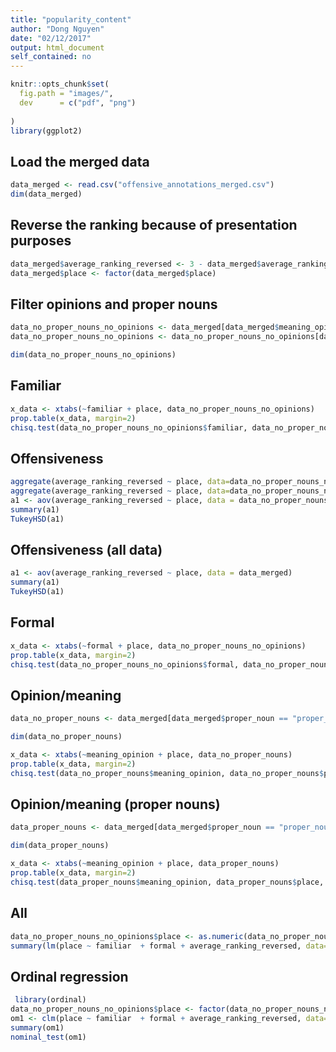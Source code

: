 ```yaml
---
title: "popularity_content"
author: "Dong Nguyen"
date: "02/12/2017"
output: html_document
self_contained: no
---
```



```r
knitr::opts_chunk$set(
  fig.path = "images/", 
  dev      = c("pdf", "png")
  
)
library(ggplot2)
```


## Load the merged data


```r
data_merged <- read.csv("offensive_annotations_merged.csv")
dim(data_merged)
```

## Reverse the ranking because of presentation purposes
```r
data_merged$average_ranking_reversed <- 3 - data_merged$average_ranking + 1
data_merged$place <- factor(data_merged$place) 
```

## Filter opinions and proper nouns

```r
data_no_proper_nouns_no_opinions <- data_merged[data_merged$meaning_opinion != "opinion",]
data_no_proper_nouns_no_opinions <- data_no_proper_nouns_no_opinions[data_no_proper_nouns_no_opinions$proper_noun == "proper_noun_no",]

dim(data_no_proper_nouns_no_opinions)
```

## Familiar
```r
x_data <- xtabs(~familiar + place, data_no_proper_nouns_no_opinions)
prop.table(x_data, margin=2)  
chisq.test(data_no_proper_nouns_no_opinions$familiar, data_no_proper_nouns_no_opinions$place, correct=FALSE)
```


## Offensiveness
```r
aggregate(average_ranking_reversed ~ place, data=data_no_proper_nouns_no_opinions, mean)
aggregate(average_ranking_reversed ~ place, data=data_no_proper_nouns_no_opinions, sd)
a1 <- aov(average_ranking_reversed ~ place, data = data_no_proper_nouns_no_opinions)
summary(a1)
TukeyHSD(a1)
```

## Offensiveness (all data)
```r
a1 <- aov(average_ranking_reversed ~ place, data = data_merged)
summary(a1)
TukeyHSD(a1)
```

## Formal
```r

x_data <- xtabs(~formal + place, data_no_proper_nouns_no_opinions)
prop.table(x_data, margin=2)  
chisq.test(data_no_proper_nouns_no_opinions$formal, data_no_proper_nouns_no_opinions$place, correct=FALSE)
```


## Opinion/meaning


```r
data_no_proper_nouns <- data_merged[data_merged$proper_noun == "proper_noun_no",]

dim(data_no_proper_nouns)

x_data <- xtabs(~meaning_opinion + place, data_no_proper_nouns)
prop.table(x_data, margin=2)  
chisq.test(data_no_proper_nouns$meaning_opinion, data_no_proper_nouns$place, correct=FALSE)
```

## Opinion/meaning (proper nouns)


```r
data_proper_nouns <- data_merged[data_merged$proper_noun == "proper_noun_yes",]

dim(data_proper_nouns)

x_data <- xtabs(~meaning_opinion + place, data_proper_nouns)
prop.table(x_data, margin=2)  
chisq.test(data_proper_nouns$meaning_opinion, data_proper_nouns$place, correct=FALSE)
```

## All


```r
data_no_proper_nouns_no_opinions$place <- as.numeric(data_no_proper_nouns_no_opinions$place)
summary(lm(place ~ familiar  + formal + average_ranking_reversed, data=data_no_proper_nouns_no_opinions))

```

## Ordinal regression


```r
 library(ordinal)
data_no_proper_nouns_no_opinions$place <- factor(data_no_proper_nouns_no_opinions$place, ordered=TRUE)
om1 <- clm(place ~ familiar  + formal + average_ranking_reversed, data=data_no_proper_nouns_no_opinions)
summary(om1)
nominal_test(om1)

```

